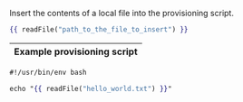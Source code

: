 Insert the contents of a local file into the provisioning script.

```handlebars
{{ readFile("path_to_the_file_to_insert") }}
```

| Example provisioning script |
| --------------------------- |

```handlebars
#!/usr/bin/env bash

echo "{{ readFile("hello_world.txt") }}"
```
